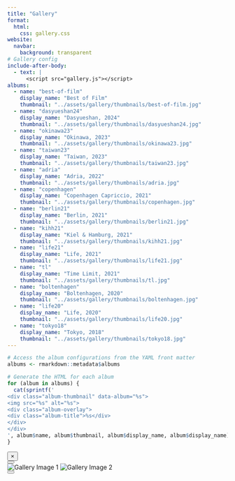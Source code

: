 ```yaml
---
title: "Gallery"
format: 
  html:
    css: gallery.css
website:
  navbar:
    background: transparent
# Gallery config
include-after-body: 
  - text: |
      <script src="gallery.js"></script>
albums:
  - name: "best-of-film" 
    display_name: "Best of Film"
    thumbnail: "../assets/gallery/thumbnails/best-of-film.jpg"
  - name: "dasyueshan24"
    display_name: "Dasyueshan, 2024"
    thumbnail: "../assets/gallery/thumbnails/dasyueshan24.jpg"
  - name: "okinawa23"
    display_name: "Okinawa, 2023"
    thumbnail: "../assets/gallery/thumbnails/okinawa23.jpg"
  - name: "taiwan23"
    display_name: "Taiwan, 2023"
    thumbnail: "../assets/gallery/thumbnails/taiwan23.jpg"
  - name: "adria"
    display_name: "Adria, 2022"
    thumbnail: "../assets/gallery/thumbnails/adria.jpg"
  - name: "copenhagen" 
    display_name: "Copenhagen Capriccio, 2021"
    thumbnail: "../assets/gallery/thumbnails/copenhagen.jpg"
  - name: "berlin21"
    display_name: "Berlin, 2021"
    thumbnail: "../assets/gallery/thumbnails/berlin21.jpg"
  - name: "kihh21"
    display_name: "Kiel & Hamburg, 2021"
    thumbnail: "../assets/gallery/thumbnails/kihh21.jpg"
  - name: "life21"
    display_name: "Life, 2021"
    thumbnail: "../assets/gallery/thumbnails/life21.jpg"
  - name: "tl"
    display_name: "Time Limit, 2021"
    thumbnail: "../assets/gallery/thumbnails/tl.jpg"
  - name: "boltenhagen"
    display_name: "Boltenhagen, 2020"
    thumbnail: "../assets/gallery/thumbnails/boltenhagen.jpg"
  - name: "life20"
    display_name: "Life, 2020"
    thumbnail: "../assets/gallery/thumbnails/life20.jpg"
  - name: "tokyo18"
    display_name: "Tokyo, 2018"
    thumbnail: "../assets/gallery/thumbnails/tokyo18.jpg"
---
```


<!-- Album configuration in yaml header
`name` should be identical to the key as in albumConfig in JS.
`prefix` and `cout` as well. -->

```{=html}
<div class="gallery-grid">
```

```r
# Access the album configurations from the YAML front matter
albums <- rmarkdown::metadata$albums

# Generate the HTML for each album
for (album in albums) {
  cat(sprintf('
<div class="album-thumbnail" data-album="%s">
<img src="%s" alt="%s">
<div class="album-overlay">
<div class="album-title">%s</div>
</div>
</div>
', album$name, album$thumbnail, album$display_name, album$display_name))
}
```

```{=html}
</div>

<div id="fullscreen-gallery" class="fullscreen-gallery">
  <button id="close-gallery" class="close-button">&times;</button>
  <div class="gallery-content">
    <button id="prev-image" class="nav-button prev-button"></button>
    <div class="image-container">
    <img id="gallery-image-1" class="gallery-image" src="" alt="Gallery Image 1">
    <img id="gallery-image-2" class="gallery-image" src="" alt="Gallery Image 2">
    </div>
    <button id="next-image" class="nav-button next-button"></button>
  </div>
</div>
```